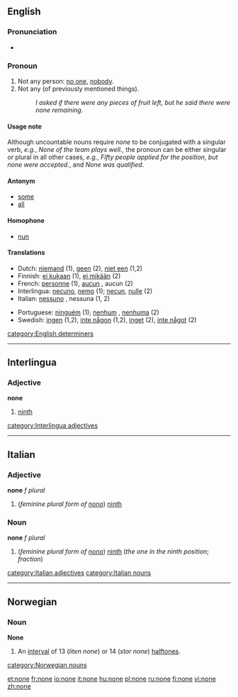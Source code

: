 ==English==

{{rank|suppose|else|entered|505|none|river|change|happy}}

===Pronunciation===
*{{audio|en-us-none.ogg|Audio (US)}}

===Pronoun===
{{en-pron}}

# Not any person: [[no one]], [[nobody]].
# Not any (of previously mentioned things).
#: ''I asked if there were any pieces of fruit left, but he said there were none remaining.''

====Usage note====
Although uncountable nouns require ''none'' to be conjugated with a singular verb, ''e.g.'', ''None of the team plays well.'', the pronoun can be either singular or plural in all other cases, ''e.g.'', ''Fifty people applied for the position, but none were accepted.'', and ''None was qualified''.

====Antonym====
*[[some]]
*[[all]]

====Homophone====
*[[nun]]

====Translations====
{{trans-top|none}}
*Dutch: [[niemand]] (1), [[geen]] (2), [[niet een]] (1,2)
*Finnish: [[ei kukaan]] (1), [[ei mikään]] (2)
*French: [[personne]] (1), [[aucun]] {{m}}, aucun {{f}} (2)
*Interlingua: [[necuno]], [[nemo]] (1); [[necun]], [[nulle]] (2)
*Italian: [[nessuno]] {{m}}, nessuna {{f}} (1, 2)
{{trans-mid}}
*Portuguese: [[ninguém]] (1); [[nenhum]] {{m}}, [[nenhuma]] {{f}} (2)
*Swedish: [[ingen]] (1,2), [[inte någon]] (1,2), [[inget]] (2), [[inte något]] (2)
{{trans-bottom}}

[[category:English determiners]]

----

==Interlingua==

===Adjective===
'''none'''

# [[ninth]]

[[category:Interlingua adjectives]]

----

==Italian==

===Adjective===
'''none''' ''f plural''

#(''feminine plural form of [[nono#Italian|nono]]'') [[ninth]]

===Noun===
'''none''' ''f plural''

#(''feminine plural form  of [[nono#Italian|nono]]'') [[ninth]] (''the one in the ninth position''; ''fraction'')

[[category:Italian adjectives]]
[[category:Italian nouns]]

----

==Norwegian==

===Noun===
'''None''' {{m}}

# {{music|lang=no}} An [[interval]] of 13 (''liten none'') or 14 (''stor none'') [[halftone]]s.

[[category:Norwegian nouns]]

[[et:none]]
[[fr:none]]
[[io:none]]
[[it:none]]
[[hu:none]]
[[pl:none]]
[[ru:none]]
[[fi:none]]
[[vi:none]]
[[zh:none]]